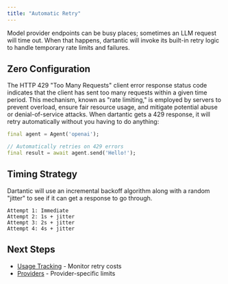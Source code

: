 ```yaml
---
title: "Automatic Retry"
---
```


Model provider endpoints can be busy places; sometimes an LLM request will time out. When that happens, dartantic will invoke its built-in retry logic to handle temporary rate limits and failures.

## Zero Configuration

The HTTP 429 "Too Many Requests" client error response status code indicates that the client has sent too many requests within a given time period. This mechanism, known as "rate limiting," is employed by servers to prevent overload, ensure fair resource usage, and mitigate potential abuse or denial-of-service attacks. When dartantic gets a 429 response, it will retry automatically without you having to do anything:

```dart
final agent = Agent('openai');

// Automatically retries on 429 errors
final result = await agent.send('Hello!');
```

## Timing Strategy

Dartantic will use an incremental backoff algorithm along with a random "jitter" to see if it can get a response to go through.

```
Attempt 1: Immediate
Attempt 2: 1s + jitter
Attempt 3: 2s + jitter  
Attempt 4: 4s + jitter
```

## Next Steps

- [Usage Tracking](/usage-tracking) - Monitor retry costs
- [Providers](/providers) - Provider-specific limits